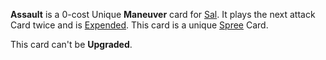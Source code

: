 {{Card
|cardtype = Maneuver
|decktype = Battle
|rarity = Unique
|character = Sal
|keywords = [[Expend]]
|upgradeable = No}}
{{Quote|They'll never see it coming... again.}}

'''Assault''' is a 0-cost Unique '''Maneuver''' card for [[Sal]]. It plays the next attack Card twice and is [[Expend]]ed.  This card is a unique [[Spree]] Card.

This card can't be '''Upgraded'''.